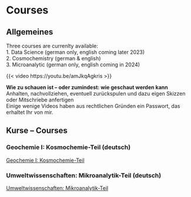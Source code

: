 

# Courses

## Allgemeines
Three courses are currenlty available:\
1. Data Science (german only, english coming later 2023)\
2. Cosmochemistry (german & english)\
3. Microanalytic (german only, english coming in 2024)


{{< video https://youtu.be/amJkqAgkris >}}

**Wie zu schauen ist – oder zumindest: wie geschaut werden kann**\
Anhalten, nachvollziehen, eventuell zurückspulen und dazu eigen Skizzen oder Mitschriebe anfertigen  
Einige wenige Videos haben aus rechtlichen Gründen ein Passwort, das erhaltet Ihr von mir.


## Kurse – Courses

### Geochemie I: Kosmochemie-Teil (deutsch)
[Geochemie I: Kosmochemie-Teil](https://hezel2000.quarto.pub/geochemie-1/)

### Umweltwissenschaften: Mikroanalytik-Teil (deutsch)
[Umweltwissenschaften: Mikroanalytik-Teil](https://hezel2000.quarto.pub/umweltwissenschaften-mikroanalytik/)